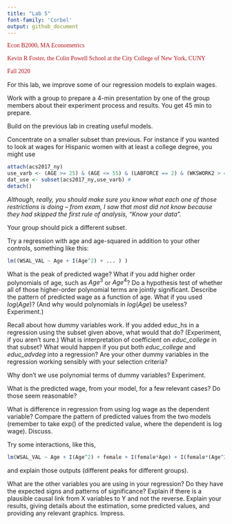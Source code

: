 ---
title: "Lab 5"
font-family: 'Corbel'
output: github_document
---
  

<p style="color:rgb(182,18,27);font-family:corbel">Econ B2000, MA Econometrics</p>
<p style="color:rgb(182,18,27);font-family:corbel">Kevin R Foster, the Colin Powell School at the City College of New York, CUNY</p>
<p style="color:rgb(182,18,27);font-family:corbel">Fall 2020</p>
  
For this lab, we improve some of our regression models to explain wages.

Work with a group to prepare a 4-min presentation by one of the group members about their experiment process and results. You get 45 min to prepare.

Build on the previous lab in creating useful models.

Concentrate on a smaller subset than previous. For instance if you wanted to look at wages for Hispanic women with at least a college degree, you might use

```{r eval = FALSE}
attach(acs2017_ny)
use_varb <- (AGE >= 25) & (AGE <= 55) & (LABFORCE == 2) & (WKSWORK2 > 4) & (UHRSWORK >= 35) & (Hispanic == 1) & (female == 1) & ((educ_college == 1) | (educ_advdeg == 1))
dat_use <- subset(acs2017_ny,use_varb) # 
detach()
```

*Although, really, you should make sure you know what each one of those restrictions is doing -- from exam, I saw that most did not know because they had skipped the first rule of analysis, "Know your data".*

Your group should pick a different subset.
  
Try a regression with age and age-squared in addition to your other controls, something like this:

```{r eval=FALSE}
lm((WSAL_VAL ~ Age + I(Age^2) + ... ) )

```

What is the peak of predicted wage? What if you add higher order polynomials of age, such as $Age^3$ or $Age^4$? Do a hypothesis test of whether all of those higher-order polynomial terms are jointly significant. Describe the pattern of predicted wage as a function of age. What if you used $log(Age)$? (And why would polynomials in $log(Age)$ be useless? Experiment.)

Recall about how dummy variables work. If you added educ_hs in a regression using the subset given above, what would that do? (Experiment, if you aren't sure.) What is interpretation of coefficient on *educ_college* in that subset? What would happen if you put both *educ_college* and *educ_advdeg* into a regression? Are your other dummy variables in the regression working sensibly with your selection criteria?

Why don't we use polynomial terms of dummy variables? Experiment.

What is the predicted wage, from your model, for a few relevant cases? Do those seem reasonable?

What is difference in regression from using log wage as the dependent variable? Compare the pattern of predicted values from the two models (remember to take exp() of the predicted value, where the dependent is log wage). Discuss.

Try some interactions, like this,
```{r eval=FALSE}
lm(WSAL_VAL ~ Age + I(Age^2) + female + I(female*Age) + I(female*(Age^2) + ... ) 
```
and explain those outputs (different peaks for different groups).

What are the other variables you are using in your regression? Do they have the expected signs and patterns of significance? Explain if there is a plausible causal link from X variables to Y and not the reverse. Explain your results, giving details about the estimation, some predicted values, and providing any relevant graphics. Impress.

